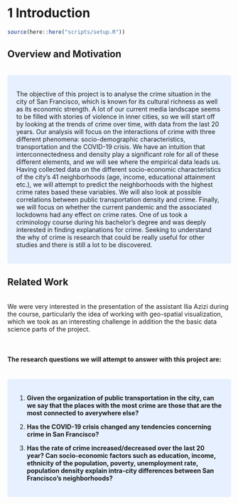 # 1 Introduction

```r
source(here::here("scripts/setup.R"))
```

## Overview and Motivation

<br>
<style>
div.blue { background-color:#e6f0ff; border-radius: 5px; padding: 20px;}
</style>
<div class = "blue">

The objective of this project is to analyse the crime situation in the city  of San Francisco, which is known for its cultural richness as well as its economic strength.  A lot of our current media landscape seems to be filled with stories of violence in inner cities, so we will start off by looking at the trends  of crime over time, with data from the last 20 years. Our analysis will focus on the interactions of crime with three different phenomena: socio-demographic characteristics, transportation and the COVID-19 crisis. We have an intuition that interconnectedness and density play a significant role for all of these different elements, and we will see where the empirical data leads us.  
Having collected data on the different socio-economic characteristics of the city’s 41 neighborhoods (age, income, educational attainment etc.), we will attempt to predict the neighborhoods with the highest crime rates based these variables. We will also look at possible correlations between public transportation density and crime. Finally, we will focus on whether the current pandemic and the associated lockdowns had any effect on crime rates.
One of us took a criminology course during his bachelor's degree and was deeply interested in finding explanations for crime. Seeking to understand the why of crime is research that could be really useful for other studies and there is still a lot to be discovered. 


</div>

## Related Work

<br>
We were very interested in the presentation of the assistant Ilia Azizi during the course, particularly the idea of working with geo-spatial visualization, which we took as an interesting challenge in addition the the basic data science parts of the project.

<br>

#### The research questions we will attempt to answer with this project are:

<br>
<style>
div.blue { background-color:#e6f0ff; border-radius: 5px; padding: 20px;}
</style>
<div class = "blue">

1. **Given the organization of public transportation in the city, can we say that the places with the most crime are those that are the most connected to averywhere else?**

2. **Has the COVID-19 crisis changed any tendencies concerning crime in San Francisco?**

3. **Has the rate of crime increased/decreased over the last 20 year? Can socio-economic factors such as education, income, ethnicity of the population, poverty, unemployment rate, population density explain intra-city differences between San Francisco's neighborhoods?**

</div>

<br>



